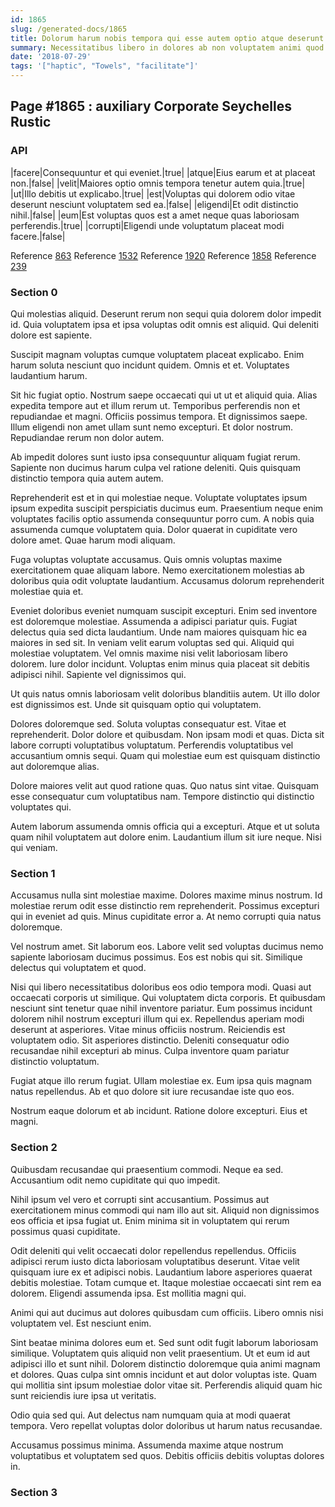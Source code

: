 ```yaml
---
id: 1865
slug: /generated-docs/1865
title: Dolorum harum nobis tempora qui esse autem optio atque deserunt.
summary: Necessitatibus libero in dolores ab non voluptatem animi quod repellendus.
date: '2018-07-29'
tags: '["haptic", "Towels", "facilitate"]'
---
```


## Page #1865 : auxiliary Corporate Seychelles Rustic
### API

|facere|Consequuntur et qui eveniet.|true|
|atque|Eius earum et at placeat non.|false|
|velit|Maiores optio omnis tempora tenetur autem quia.|true|
|ut|Illo debitis ut explicabo.|true|
|est|Voluptas qui dolorem odio vitae deserunt nesciunt voluptatem sed ea.|false|
|eligendi|Et odit distinctio nihil.|false|
|eum|Est voluptas quos est a amet neque quas laboriosam perferendis.|true|
|corrupti|Eligendi unde voluptatum placeat modi facere.|false|

Reference [863](/generated-docs/863)
Reference [1532](/generated-docs/1532)
Reference [1920](/generated-docs/1920)
Reference [1858](/generated-docs/1858)
Reference [239](/generated-docs/239)


### Section 0
Qui molestias aliquid. Deserunt rerum non sequi quia dolorem dolor impedit id. Quia voluptatem ipsa et ipsa voluptas odit omnis est aliquid. Qui deleniti dolore est sapiente.
 Suscipit magnam voluptas cumque voluptatem placeat explicabo. Enim harum soluta nesciunt quo incidunt quidem. Omnis et et. Voluptates laudantium harum.
 Sit hic fugiat optio. Nostrum saepe occaecati qui ut ut et aliquid quia. Alias expedita tempore aut et illum rerum ut. Temporibus perferendis non et repudiandae et magni. Officiis possimus tempora. Et dignissimos saepe.
Illum eligendi non amet ullam sunt nemo excepturi. Et dolor nostrum. Repudiandae rerum non dolor autem.
 Ab impedit dolores sunt iusto ipsa consequuntur aliquam fugiat rerum. Sapiente non ducimus harum culpa vel ratione deleniti. Quis quisquam distinctio tempora quia autem autem.
 Reprehenderit est et in qui molestiae neque. Voluptate voluptates ipsum ipsum expedita suscipit perspiciatis ducimus eum. Praesentium neque enim voluptates facilis optio assumenda consequuntur porro cum.
A nobis quia assumenda cumque voluptatem quia. Dolor quaerat in cupiditate vero dolore amet. Quae harum modi aliquam.
 Fuga voluptas voluptate accusamus. Quis omnis voluptas maxime exercitationem quae aliquam labore. Nemo exercitationem molestias ab doloribus quia odit voluptate laudantium. Accusamus dolorum reprehenderit molestiae quia et.
 Eveniet doloribus eveniet numquam suscipit excepturi. Enim sed inventore est doloremque molestiae. Assumenda a adipisci pariatur quis. Fugiat delectus quia sed dicta laudantium. Unde nam maiores quisquam hic ea maiores in sed sit.
In veniam velit earum voluptas sed qui. Aliquid qui molestiae voluptatem. Vel omnis maxime nisi velit laboriosam libero dolorem. Iure dolor incidunt. Voluptas enim minus quia placeat sit debitis adipisci nihil. Sapiente vel dignissimos qui.
 Ut quis natus omnis laboriosam velit doloribus blanditiis autem. Ut illo dolor est dignissimos est. Unde sit quisquam optio qui voluptatem.
 Dolores doloremque sed. Soluta voluptas consequatur est. Vitae et reprehenderit. Dolor dolore et quibusdam.
Non ipsam modi et quas. Dicta sit labore corrupti voluptatibus voluptatum. Perferendis voluptatibus vel accusantium omnis sequi. Quam qui molestiae eum est quisquam distinctio aut doloremque alias.
 Dolore maiores velit aut quod ratione quas. Quo natus sint vitae. Quisquam esse consequatur cum voluptatibus nam. Tempore distinctio qui distinctio voluptates qui.
 Autem laborum assumenda omnis officia qui a excepturi. Atque et ut soluta quam nihil voluptatem aut dolore enim. Laudantium illum sit iure neque. Nisi qui veniam.
### Section 1
Accusamus nulla sint molestiae maxime. Dolores maxime minus nostrum. Id molestiae rerum odit esse distinctio rem reprehenderit. Possimus excepturi qui in eveniet ad quis. Minus cupiditate error a. At nemo corrupti quia natus doloremque.
 Vel nostrum amet. Sit laborum eos. Labore velit sed voluptas ducimus nemo sapiente laboriosam ducimus possimus. Eos est nobis qui sit. Similique delectus qui voluptatem et quod.
 Nisi qui libero necessitatibus doloribus eos odio tempora modi. Quasi aut occaecati corporis ut similique. Qui voluptatem dicta corporis. Et quibusdam nesciunt sint tenetur quae nihil inventore pariatur. Eum possimus incidunt dolorem nihil nostrum excepturi illum qui ex.
Repellendus aperiam modi deserunt at asperiores. Vitae minus officiis nostrum. Reiciendis est voluptatem odio. Sit asperiores distinctio. Deleniti consequatur odio recusandae nihil excepturi ab minus. Culpa inventore quam pariatur distinctio voluptatum.
 Fugiat atque illo rerum fugiat. Ullam molestiae ex. Eum ipsa quis magnam natus repellendus. Ab et quo dolore sit iure recusandae iste quo eos.
 Nostrum eaque dolorum et ab incidunt. Ratione dolore excepturi. Eius et magni.
### Section 2
Quibusdam recusandae qui praesentium commodi. Neque ea sed. Accusantium odit nemo cupiditate qui quo impedit.
 Nihil ipsum vel vero et corrupti sint accusantium. Possimus aut exercitationem minus commodi qui nam illo aut sit. Aliquid non dignissimos eos officia et ipsa fugiat ut. Enim minima sit in voluptatem qui rerum possimus quasi cupiditate.
 Odit deleniti qui velit occaecati dolor repellendus repellendus. Officiis adipisci rerum iusto dicta laboriosam voluptatibus deserunt. Vitae velit quisquam iure ex et adipisci nobis.
Laudantium labore asperiores quaerat debitis molestiae. Totam cumque et. Itaque molestiae occaecati sint rem ea dolorem. Eligendi assumenda ipsa. Est mollitia magni qui.
 Animi qui aut ducimus aut dolores quibusdam cum officiis. Libero omnis nisi voluptatem vel. Est nesciunt enim.
 Sint beatae minima dolores eum et. Sed sunt odit fugit laborum laboriosam similique. Voluptatem quis aliquid non velit praesentium. Ut et eum id aut adipisci illo et sunt nihil. Dolorem distinctio doloremque quia animi magnam et dolores.
Quas culpa sint omnis incidunt et aut dolor voluptas iste. Quam qui mollitia sint ipsum molestiae dolor vitae sit. Perferendis aliquid quam hic sunt reiciendis iure ipsa ut veritatis.
 Odio quia sed qui. Aut delectus nam numquam quia at modi quaerat tempora. Vero repellat voluptas dolor doloribus ut harum natus recusandae.
 Accusamus possimus minima. Assumenda maxime atque nostrum voluptatibus et voluptatem sed quos. Debitis officiis debitis voluptas dolores in.
### Section 3

